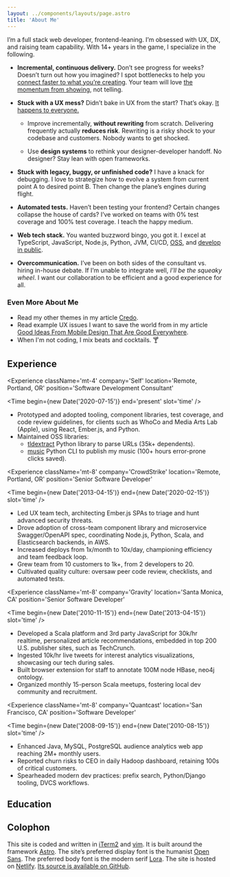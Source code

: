 ```yaml
---
layout: ../components/layouts/page.astro
title: 'About Me'
---
```



I’m a full stack web developer, frontend-leaning. I’m obsessed with UX, DX, and
raising team capability. With 14+ years in the game, I specialize in the
following.

- **Incremental, continuous delivery.** Don’t see progress for weeks? Doesn’t
  turn out how you imagined? I spot bottlenecks to help you [connect faster to
  what you’re creating][Inventing On Principle]. Your team will love [the
  momentum from showing][Showing Code Every Day Or Two], not telling.

- **Stuck with a UX mess?** Didn’t bake in UX from the start? That’s okay. [It
  happens to everyone.][Corporate UX Maturity: Stages 1-4]

  - Improve incrementally, **without rewriting** from scratch. Delivering
    frequently actually **reduces risk**. Rewriting is a risky shock to your
    codebase and customers. Nobody wants to get shocked.

  - Use **design systems** to rethink your designer-developer handoff. No
    designer? Stay lean with open frameworks.

- **Stuck with legacy, buggy, or unfinished code?** I have a knack for
  debugging. I love to strategize how to evolve a system from current point A to
  desired point B. Then change the plane’s engines during flight.

- **Automated tests.** Haven’t been testing your frontend? Certain changes
  collapse the house of cards? I’ve worked on teams with 0% test coverage and
  100% test coverage. I teach the happy medium.

- **Web tech stack.** You wanted buzzword bingo, you got it. I excel at
  TypeScript, JavaScript, Node.js, Python, JVM, CI/CD,
  [OSS](https://github.com/pulls?q=author%3Ajohn-kurkowski+is%3Apublic+-user%3Ajohn-kurkowski),
  and
  [develop in public](https://github.com/pulls?q=author%3Ajohn-kurkowski+is%3Apublic+user%3Ajohn-kurkowski+).

- **Overcommunication.** I’ve been on both sides of the consultant vs. hiring
  in-house debate. If I’m unable to integrate well, _I’ll be the squeaky wheel_.
  I want our collaboration to be efficient and a good experience for all.

### Even More About Me

- Read my other themes in my article [Credo](/posts/credo/).
- Read example UX issues I want to save the world from in my article [Good Ideas
  From Mobile Design That Are Good Everywhere].
- When I'm not coding, I mix beats and cocktails. 🍸

## Experience

<Experience className='mt-4' company='Self' location='Remote, Portland, OR'
position='Software Development Consultant'

>

<Time begin={new Date('2020-07-15')} end='present' slot='time' />

- Prototyped and adopted tooling, component libraries, test coverage, and code
  review guidelines, for clients such as WhoCo and Media Arts Lab (Apple), using
  React, Ember.js, and Python.
- Maintained OSS libraries:
  - [tldextract](https://github.com/john-kurkowski/tldextract) Python library to
    parse URLs (35k+ dependents).
  - [music](https://github.com/john-kurkowski/music) Python CLI to publish my
    music (100+ hours error-prone clicks saved).

</Experience>

<Experience className='mt-8' company='CrowdStrike' location='Remote, Portland,
OR' position='Senior Software Developer'

>

<Time begin={new Date('2013-04-15')} end={new Date('2020-02-15')} slot='time' />

- Led UX team tech, architecting Ember.js SPAs to triage and hunt advanced
  security threats.
- Drove adoption of cross-team component library and microservice
  Swagger/OpenAPI spec, coordinating Node.js, Python, Scala, and Elasticsearch
  backends, in AWS.
- Increased deploys from 1x/month to 10x/day, championing efficiency and team
  feedback loop.
- Grew team from 10 customers to 1k+, from 2 developers to 20.
- Cultivated quality culture: oversaw peer code review, checklists, and
  automated tests.

</Experience>

<Experience className='mt-8' company='Gravity' location='Santa Monica, CA'
position='Senior Software Developer'

>

<Time begin={new Date('2010-11-15')} end={new Date('2013-04-15')} slot='time' />

- Developed a Scala platform and 3rd party JavaScript for 30k/hr realtime,
  personalized article recommendations, embedded in top 200 U.S. publisher
  sites, such as TechCrunch.
- Ingested 10k/hr live tweets for interest analytics visualizations, showcasing
  our tech during sales.
- Built browser extension for staff to annotate 100M node HBase, neo4j ontology.
- Organized monthly 15-person Scala meetups, fostering local dev community and
  recruitment.

</Experience>

<Experience className='mt-8' company='Quantcast' location='San Francisco, CA'
position='Software Developer'

>

<Time begin={new Date('2008-09-15')} end={new Date('2010-08-15')} slot='time' />

- Enhanced Java, MySQL, PostgreSQL audience analytics web app reaching 2M+
  monthly users.
- Reported churn risks to CEO in daily Hadoop dashboard, retaining 100s of
  critical customers.
- Spearheaded modern dev practices: prefix search, Python/Django tooling, DVCS
  workflows.

</Experience>

## Education

<Experience
  className='mt-4'
  company='University of Washington'
  location='Seattle, WA'
  position='B.S. Computer Science, B.A. Linguistics'
/>

## Colophon

This site is coded and written in [iTerm2] and [vim]. It is built around the
framework [Astro]. The site’s preferred display font is the humanist [Open
Sans]. The preferred body font is the modern serif [Lora]. The site is hosted on
[Netlify]. [Its source is available on GitHub][GitHub source].

[Astro]: https://astro.build/
[Corporate UX Maturity: Stages 1-4]:
  https://www.nngroup.com/articles/ux-maturity-stages-1-4/
[GitHub source]: https://github.com/john-kurkowski/john-kurkowski.github.io
[Good Ideas From Mobile Design That Are Good Everywhere]:
  /posts/good-ideas-from-mobile-design-that-are-good-everywhere/
[Inventing On Principle]: https://vimeo.com/36579366
[Lora]: https://github.com/cyrealtype/Lora-Cyrillic
[Markdown]: https://commonmark.org/
[Netlify]: https://netlify.com
[Open Sans]: https://en.wikipedia.org/wiki/Open_Sans
[Showing Code Every Day Or Two]:
  https://www.geepawhill.org/2018/07/15/showing-code-every-day-or-two/
[iTerm2]: https://www.iterm2.com/
[vim]: https://thoughtbot.com/blog/the-vim-learning-curve-is-a-myth
